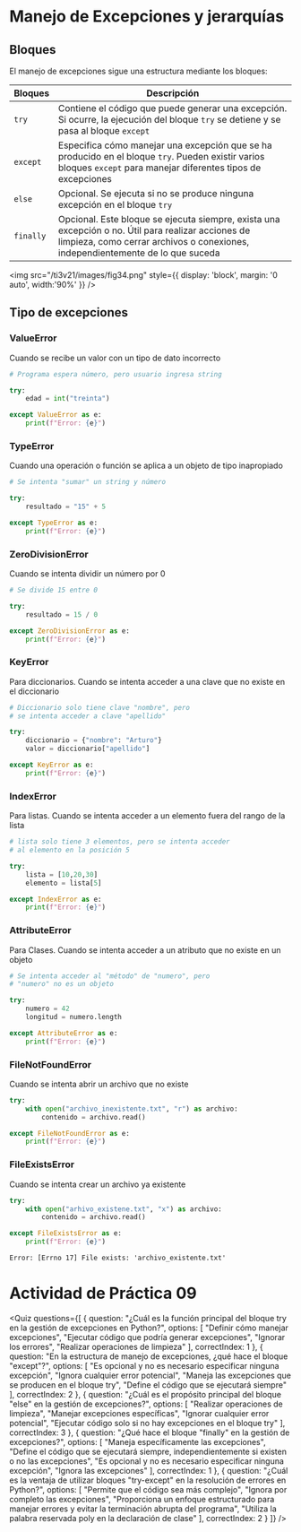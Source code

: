 
# Manejo de Excepciones y jerarquías

## Bloques 
El manejo de excepciones sigue una estructura mediante los bloques:

|Bloques|Descripción|
|-|----|
|`try`|Contiene el código que puede generar una excepción. Si ocurre, la ejecución del bloque `try` se detiene y se pasa al bloque `except`|
|`except`|Especifica cómo manejar una excepción que se ha producido en el bloque `try`. Pueden existir varios bloques `except` para manejar diferentes tipos de excepciones|
|`else`|Opcional. Se ejecuta si no se produce ninguna excepción en el bloque `try`|
|`finally`|Opcional. Este bloque se ejecuta siempre, exista una excepción o no. Útil para realizar acciones de limpieza, como cerrar archivos o conexiones, independientemente de lo que suceda|

<img 
    src="/ti3v21/images/fig34.png"
    style={{ display: 'block', margin: '0 auto', width:'90%' }} 
/>

## Tipo de excepciones

### ValueError
Cuando se recibe un valor con un tipo de dato incorrecto

```python
# Programa espera número, pero usuario ingresa string

try:
	edad = int("treinta")

except ValueError as e:
	print(f"Error: {e}")
```

### TypeError
Cuando una operación o función se aplica a un objeto de tipo inapropiado

```python
# Se intenta "sumar" un string y número

try:
	resultado = "15" + 5

except TypeError as e:
	print(f"Error: {e}")
```

### ZeroDivisionError
Cuando se intenta dividir un número por 0

```python
# Se divide 15 entre 0

try:
	resultado = 15 / 0

except ZeroDivisionError as e:
	print(f"Error: {e}")
```

### KeyError
Para diccionarios. Cuando se intenta acceder a una clave que no existe en el diccionario

```python
# Diccionario solo tiene clave "nombre", pero 
# se intenta acceder a clave "apellido"

try:
	diccionario = {"nombre": "Arturo"}
	valor = diccionario["apellido"]

except KeyError as e:
	print(f"Error: {e}")
```

### IndexError
Para listas. Cuando se intenta acceder a un elemento fuera del rango de la lista

```python
# lista solo tiene 3 elementos, pero se intenta acceder 
# al elemento en la posición 5

try:
	lista = [10,20,30]
	elemento = lista[5]

except IndexError as e:
	print(f"Error: {e}")
```

### AttributeError
Para Clases. Cuando se intenta acceder a un atributo que no existe en un objeto

```python
# Se intenta acceder al "método" de "numero", pero
# "numero" no es un objeto

try:
	numero = 42
	longitud = numero.length

except AttributeError as e:
	print(f"Error: {e}")
```

### FileNotFoundError
Cuando se intenta abrir un archivo que no existe

```python
try:
	with open("archivo_inexistente.txt", "r") as archivo:
		contenido = archivo.read()

except FileNotFoundError as e:
	print(f"Error: {e}")
```

### FileExistsError
Cuando se intenta crear un archivo ya existente

```python
try:
	with open("arhivo_existene.txt", "x") as archivo:
		contenido = archivo.read()

except FileExistsError as e:
	print(f"Error: {e}")
```

```shell
Error: [Errno 17] File exists: 'archivo_existente.txt'
```

# Actividad de Práctica 09

<Quiz questions={[
  {
    question: "¿Cuál es la función principal del bloque try en la gestión de excepciones en Python?",
    options: [
      "Definir cómo manejar excepciones",
      "Ejecutar código que podría generar excepciones",
      "Ignorar los errores",
      "Realizar operaciones de limpieza"
    ],
    correctIndex: 1
  },
  {
    question: "En la estructura de manejo de excepciones, ¿qué hace el bloque \"except\"?",
    options: [
      "Es opcional y no es necesario especificar ninguna excepción",
      "Ignora cualquier error potencial",
      "Maneja las excepciones que se producen en el bloque try",
      "Define el código que se ejecutará siempre"
    ],
    correctIndex: 2
  },
  {
    question: "¿Cuál es el propósito principal del bloque \"else\" en la gestión de excepciones?",
    options: [
      "Realizar operaciones de limpieza",
      "Manejar excepciones específicas",
      "Ignorar cualquier error potencial",
      "Ejecutar código solo si no hay excepciones en el bloque try"
    ],
    correctIndex: 3
  },
  {
    question: "¿Qué hace el bloque \"finally\" en la gestión de excepciones?",
    options: [
      "Maneja específicamente las excepciones",
      "Define el código que se ejecutará siempre, independientemente si existen o no las excepciones",
      "Es opcional y no es necesario especificar ninguna excepción",
      "Ignora las excepciones"
    ],
    correctIndex: 1
  },
  {
    question: "¿Cuál es la ventaja de utilizar bloques \"try-except\" en la resolución de errores en Python?",
    options: [
      "Permite que el código sea más complejo",
      "Ignora por completo las excepciones",
      "Proporciona un enfoque estructurado para manejar errores y evitar la terminación abrupta del programa",
      "Utiliza la palabra reservada poly en la declaración de clase"
    ],
    correctIndex: 2
  }
]} />